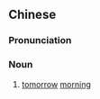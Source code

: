 {{also|听朝早}}
==Chinese==
{{zh-forms|s=听朝早|type=12}}

===Pronunciation===
{{zh-pron
|c=ting1 ziu1 zou2,teng1 ziu1 zou2
|cat=n
}}

===Noun===
{{zh-noun}}

# {{lb|zh|Cantonese}} [[tomorrow]] [[morning]]
